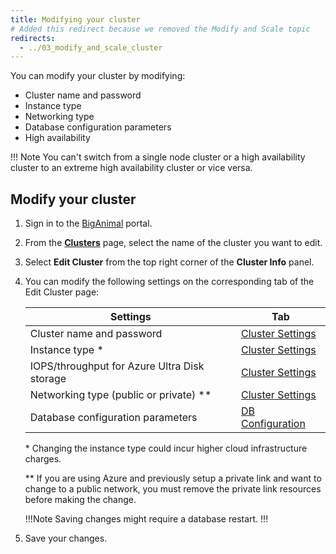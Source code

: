 ```yaml
---
title: Modifying your cluster
# Added this redirect because we removed the Modify and Scale topic
redirects:
  - ../03_modify_and_scale_cluster
---
```


You can modify your cluster by modifying:

-   Cluster name and password
-   Instance type
-   Networking type
-   Database configuration parameters
-   High availability

!!! Note
    You can't switch from a single node cluster or a high availability cluster to an extreme high availability cluster or vice versa.

## Modify your cluster

1.  Sign in to the [BigAnimal](https://portal.biganimal.com) portal.

2.  From the [**Clusters**](https://portal.biganimal.com/clusters) page, select the name of the cluster you want to edit.

3.  Select **Edit Cluster** from the top right corner of the **Cluster Info** panel.

4.  You can modify the following settings on the corresponding tab of the Edit Cluster page:

    | Settings                                     | Tab                                                                               |
    | -------------------------------------------- | --------------------------------------------------------------------------------- |
    | Cluster name and password                    | [Cluster Settings](../../getting_started/03_create_cluster/#cluster-settings-tab) |
    | Instance type \*                             | [Cluster Settings](../../getting_started/03_create_cluster/#cluster-settings-tab) |
    | IOPS/throughput for Azure Ultra Disk storage | [Cluster Settings](../../getting_started/03_create_cluster/#cluster-settings-tab) |
    | Networking type (public or private) \**      | [Cluster Settings](../../getting_started/03_create_cluster/#cluster-settings-tab) |
    | Database configuration parameters            | [DB Configuration](05_db_configuration_parameters)                                |

    \* Changing the instance type could incur higher cloud infrastructure charges.

    \** If you are using Azure and previously setup a private link and want to change to a public network, you must remove the private link resources before making the change.

    !!!Note
       Saving changes might require a database restart.
    !!!

5.  Save your changes.
